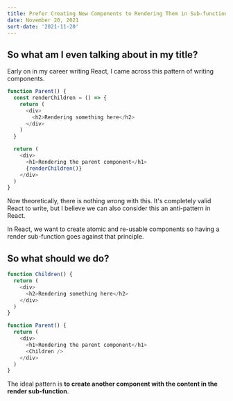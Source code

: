 ```yaml
---
title: Prefer Creating New Components to Rendering Them in Sub-functions
date: November 20, 2021
sort-date: '2021-11-20'
---
```


## So what am I even talking about in my title?

Early on in my career writing React, I came across this pattern of writing components.

```javascript
function Parent() {
  const renderChildren = () => {
    return (
      <div>
        <h2>Rendering something here</h2>
      </div>
    )
  }

  return (
    <div>
      <h1>Rendering the parent component</h1>
      {renderChildren()}
    </div>
  )
}
```

Now theoretically, there is nothing wrong with this. It's completely valid React to write,
but I believe we can also consider this an anti-pattern in React.

In React, we want to create atomic and re-usable components so having a render sub-function
goes against that principle.

## So what should we do?

```javascript
function Children() {
  return (
    <div>
      <h2>Rendering something here</h2>
    </div>
  )
}

function Parent() {
  return (
    <div>
      <h1>Rendering the parent component</h1>
      <Children />
    </div>
  )
}
```

The ideal pattern is **to create another component with the content in the render sub-function**.
